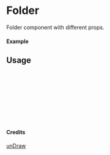 
<Meta of={Folder} title="unDraw/Folder" />

# Folder

Folder component with different props.

#### Example

<Canvas of={Folder.Primary} />

## Usage

```ts
import { Folder } from "yadl-ui";

const Example = () => {
  return (
      <Folder />
  );
};

export default Example;
```

#### Credits
[unDraw](https://undraw.co/illustrations)
